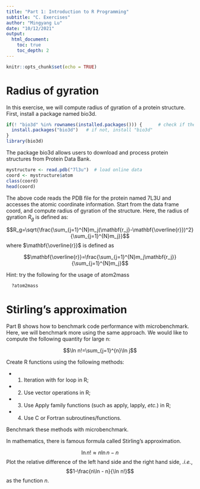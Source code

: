 ```yaml
---
title: "Part 1: Introduction to R Programming"
subtitle: "C. Exercises"
author: "Mingyang Lu"
date: "10/12/2021"
output: 
  html_document:
    toc: true
    toc_depth: 2
---
```


```r
knitr::opts_chunk$set(echo = TRUE)
```

# Radius of gyration
In this exercise, we will compute radius of gyration of a protein structure. First, install a package named bio3d.  
```r
if(! "bio3d" %in% rownames(installed.packages())) {      # check if the package exists
  install.packages("bio3d")   # if not, install "bio3d"
}
library(bio3d)
```
The package bio3d allows users to download and process protein structures from Protein Data Bank.
```r
mystructure <- read.pdb("7l3u")  # load online data
coord <- mystructure$atom
class(coord)
head(coord)
```
The above code reads the PDB file for the protein named 7L3U and accesses the atomic coordinate information. Start from the data frame coord, and compute radius of gyration of the structure.
Here, the radius of gyration $R_g$ is defined as:

$$R_g=\sqrt{\frac{\sum_{j=1}^{N}m_j(\mathbf{r_j}-\mathbf{\overline{r}})^2}{\sum_{j=1}^{N}m_j}}$$
where $\mathbf{\overline{r}}$ is defined as

$$\mathbf{\overline{r}}=\frac{\sum_{j=1}^{N}m_j\mathbf{r_j}}{\sum_{j=1}^{N}m_j}$$

Hint: try the following for the usage of atom2mass
```r
  ?atom2mass
```

# Stirling's approximation
Part B shows how to benchmark code performance with microbenchmark. Here, we will benchmark more using the same approach. We would like to compute the following quantity for large n:

$$\ln n!=\sum_{j=1}^{n}\ln j$$

Create R functions using the following methods: 

* (1) Iteration with for loop in R; 
* (2) Use vector operations in R; 
* (3) Use Apply family functions (such as apply, lapply, *etc.*) in R; 
* (4) Use C or Fortran subroutines/functions. 

Benchmark these methods with microbenchmark.

In mathematics, there is famous formula called Stirling's approximation.

$$\ln n! \approx n\ln n - n$$
Plot the relative difference of the left hand side and the right hand side, *.i.e.*,
$$1-\frac{n\ln - n}{\ln n!}$$
as the function $n$. 
